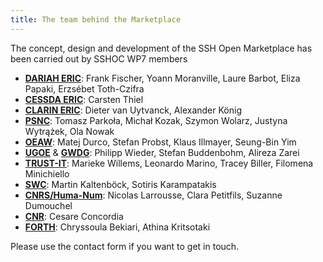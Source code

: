 ```yaml
---
title: The team behind the Marketplace
---
```


The concept, design and development of the SSH Open Marketplace has been carried
out by SSHOC WP7 members

- **[DARIAH ERIC](https://www.dariah.eu/)**: Frank Fischer, Yoann Moranville,
  Laure Barbot, Eliza Papaki, Erzsébet Toth-Czifra
- **[CESSDA ERIC](https://www.cessda.eu/)**: Carsten Thiel
- **[CLARIN ERIC](https://www.clarin.eu/)**: Dieter van Uytvanck, Alexander
  König
- **[PSNC](https://www.psnc.pl/)**: Tomasz Parkoła, Michał Kozak, Szymon Wolarz,
  Justyna Wytrążek, Ola Nowak
- **[OEAW](https://www.oeaw.ac.at/acdh/)**: Matej Durco, Stefan Probst, Klaus
  Illmayer, Seung-Bin Yim
- **[UGOE](https://www.sub.uni-goettingen.de/sub-aktuell/)** &
  **[GWDG](https://www.gwdg.de/)**: Philipp Wieder, Stefan Buddenbohm, Alireza
  Zarei
- **[TRUST-IT](https://www.trust-itservices.com/)**: Marieke Willems, Leonardo
  Marino, Tracey Biller, Filomena Minichiello
- **[SWC](https://semantic-web.com/)**: Martin Kaltenböck, Sotiris Karampatakis
- **[CNRS/Huma-Num](https://www.huma-num.fr/)**: Nicolas Larrousse, Clara
  Petitfils, Suzanne Dumouchel
- **[CNR](https://www.isti.cnr.it/en/)**: Cesare Concordia
- **[FORTH](https://www.ics.forth.gr/isl/centre-cultural-informatics)**:
  Chryssoula Bekiari, Athina Kritsotaki

Please use the contact form if you want to get in touch.
